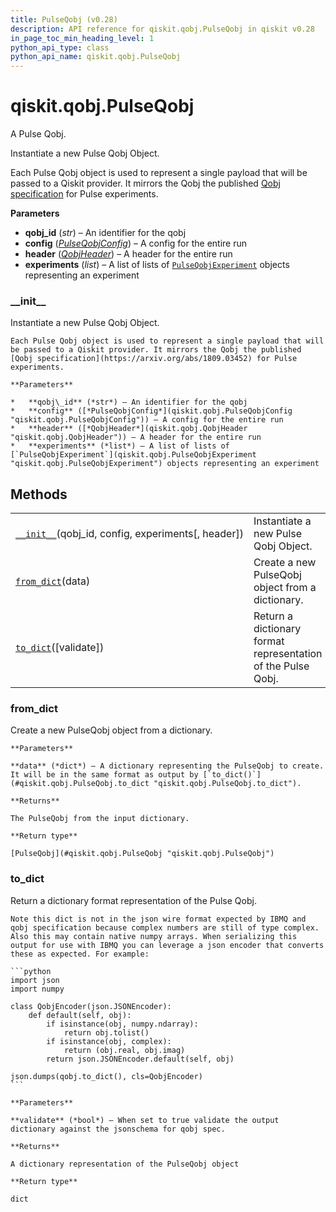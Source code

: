 ```yaml
---
title: PulseQobj (v0.28)
description: API reference for qiskit.qobj.PulseQobj in qiskit v0.28
in_page_toc_min_heading_level: 1
python_api_type: class
python_api_name: qiskit.qobj.PulseQobj
---
```


<span id="qiskit-qobj-pulseqobj" />

# qiskit.qobj.PulseQobj

<Class id="qiskit.qobj.PulseQobj" isDedicatedPage={true} github="https://github.com/qiskit/qiskit/tree/stable/0.18/qiskit/qobj/pulse_qobj.py" signature="PulseQobj(qobj_id, config, experiments, header=None)" modifiers="class">
  A Pulse Qobj.

  Instantiate a new Pulse Qobj Object.

  Each Pulse Qobj object is used to represent a single payload that will be passed to a Qiskit provider. It mirrors the Qobj the published [Qobj specification](https://arxiv.org/abs/1809.03452) for Pulse experiments.

  **Parameters**

  *   **qobj\_id** (*str*) – An identifier for the qobj
  *   **config** ([*PulseQobjConfig*](qiskit.qobj.PulseQobjConfig "qiskit.qobj.PulseQobjConfig")) – A config for the entire run
  *   **header** ([*QobjHeader*](qiskit.qobj.QobjHeader "qiskit.qobj.QobjHeader")) – A header for the entire run
  *   **experiments** (*list*) – A list of lists of [`PulseQobjExperiment`](qiskit.qobj.PulseQobjExperiment "qiskit.qobj.PulseQobjExperiment") objects representing an experiment

  ### \_\_init\_\_

  <Function id="qiskit.qobj.PulseQobj.__init__" signature="__init__(qobj_id, config, experiments, header=None)">
    Instantiate a new Pulse Qobj Object.

    Each Pulse Qobj object is used to represent a single payload that will be passed to a Qiskit provider. It mirrors the Qobj the published [Qobj specification](https://arxiv.org/abs/1809.03452) for Pulse experiments.

    **Parameters**

    *   **qobj\_id** (*str*) – An identifier for the qobj
    *   **config** ([*PulseQobjConfig*](qiskit.qobj.PulseQobjConfig "qiskit.qobj.PulseQobjConfig")) – A config for the entire run
    *   **header** ([*QobjHeader*](qiskit.qobj.QobjHeader "qiskit.qobj.QobjHeader")) – A header for the entire run
    *   **experiments** (*list*) – A list of lists of [`PulseQobjExperiment`](qiskit.qobj.PulseQobjExperiment "qiskit.qobj.PulseQobjExperiment") objects representing an experiment
  </Function>

  ## Methods

  |                                                                                                                          |                                                              |
  | ------------------------------------------------------------------------------------------------------------------------ | ------------------------------------------------------------ |
  | [`__init__`](#qiskit.qobj.PulseQobj.__init__ "qiskit.qobj.PulseQobj.__init__")(qobj\_id, config, experiments\[, header]) | Instantiate a new Pulse Qobj Object.                         |
  | [`from_dict`](#qiskit.qobj.PulseQobj.from_dict "qiskit.qobj.PulseQobj.from_dict")(data)                                  | Create a new PulseQobj object from a dictionary.             |
  | [`to_dict`](#qiskit.qobj.PulseQobj.to_dict "qiskit.qobj.PulseQobj.to_dict")(\[validate])                                 | Return a dictionary format representation of the Pulse Qobj. |

  ### from\_dict

  <Function id="qiskit.qobj.PulseQobj.from_dict" signature="from_dict(data)" modifiers="classmethod">
    Create a new PulseQobj object from a dictionary.

    **Parameters**

    **data** (*dict*) – A dictionary representing the PulseQobj to create. It will be in the same format as output by [`to_dict()`](#qiskit.qobj.PulseQobj.to_dict "qiskit.qobj.PulseQobj.to_dict").

    **Returns**

    The PulseQobj from the input dictionary.

    **Return type**

    [PulseQobj](#qiskit.qobj.PulseQobj "qiskit.qobj.PulseQobj")
  </Function>

  ### to\_dict

  <Function id="qiskit.qobj.PulseQobj.to_dict" signature="to_dict(validate=False)">
    Return a dictionary format representation of the Pulse Qobj.

    Note this dict is not in the json wire format expected by IBMQ and qobj specification because complex numbers are still of type complex. Also this may contain native numpy arrays. When serializing this output for use with IBMQ you can leverage a json encoder that converts these as expected. For example:

    ```python
    import json
    import numpy

    class QobjEncoder(json.JSONEncoder):
        def default(self, obj):
            if isinstance(obj, numpy.ndarray):
                return obj.tolist()
            if isinstance(obj, complex):
                return (obj.real, obj.imag)
            return json.JSONEncoder.default(self, obj)

    json.dumps(qobj.to_dict(), cls=QobjEncoder)
    ```

    **Parameters**

    **validate** (*bool*) – When set to true validate the output dictionary against the jsonschema for qobj spec.

    **Returns**

    A dictionary representation of the PulseQobj object

    **Return type**

    dict
  </Function>
</Class>

